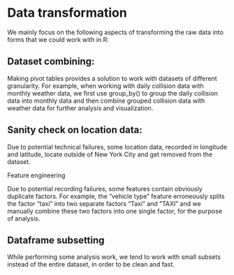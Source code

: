 # Data transformation

We mainly focus on the following aspects of transforming the raw data into forms that we could work with in R:

## Dataset combining:
Making pivot tables provides a solution to work with datasets of different granularity. 
For example, when working with daily collision data with monthly weather data, we first use group_by() to group the daily collision data into monthly data and then combine grouped collision data with weather data for further analysis and visualization.

## Sanity check on location data:
Due to potential technical failures, some location data, recorded in longitude and latitude, locate outside of New York City and get removed from the dataset.

Feature engineering

Due to potential recording failures, some features contain obviously duplicate factors. For example, the “vehicle type” feature erroneously splits the factor “taxi” into two separate factors “Taxi” and “TAXI” and we manually combine these two factors into one single factor, for the purpose of analysis.

## Dataframe subsetting
While performing some analysis work, we tend to work with small subsets instead of the entire dataset, in order to be clean and fast.
